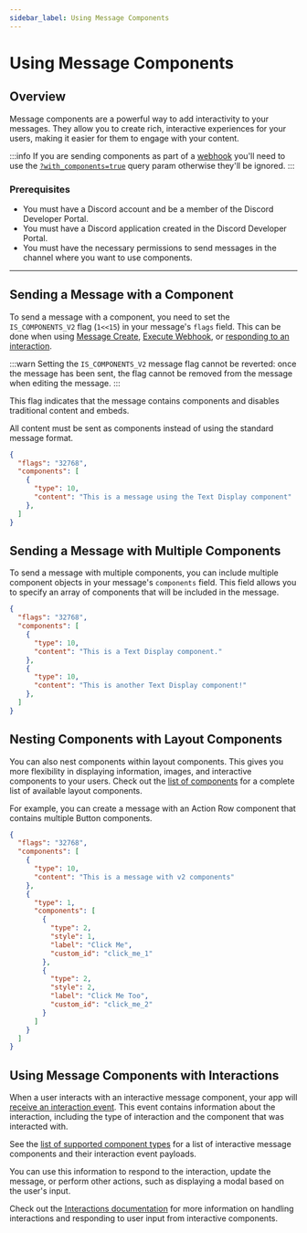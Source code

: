 ```yaml
---
sidebar_label: Using Message Components
---
```


# Using Message Components

## Overview 

Message components are a powerful way to add interactivity to your messages. They allow you to create rich, interactive experiences for your users, making it easier for them to engage with your content.

:::info
If you are sending components as part of a [webhook](/docs/resources/webhook) you'll need to use the [`?with_components=true`](/docs/resources/webhook#execute-webhook-query-string-params) query param otherwise they'll be ignored.
:::

### Prerequisites

- You must have a Discord account and be a member of the Discord Developer Portal.
- You must have a Discord application created in the Discord Developer Portal.
- You must have the necessary permissions to send messages in the channel where you want to use components.

---

## Sending a Message with a Component

To send a message with a component, you need to set the `IS_COMPONENTS_V2` flag (`1<<15`) in your message's `flags` field. This can be done when using [Message Create](/docs/resources/message#create-message), [Execute Webhook](/docs/resources/webhook#execute-webhook), or [responding to an interaction](/docs/interactions/receiving-and-responding#create-followup-message).

:::warn
Setting the `IS_COMPONENTS_V2` message flag cannot be reverted: once the message has been sent, the flag cannot be removed from the message when editing the message.
:::

This flag indicates that the message contains components and disables traditional content and embeds.

All content must be sent as components instead of using the standard message format.

```json
{
  "flags": "32768",
  "components": [
    {
      "type": 10,
      "content": "This is a message using the Text Display component"
    },
  ]
}
```

## Sending a Message with Multiple Components

To send a message with multiple components, you can include multiple component objects in your message's `components` field. This field allows you to specify an array of components that will be included in the message.

```json
{
  "flags": "32768",
  "components": [
    {
      "type": 10,
      "content": "This is a Text Display component."
    },
    {
      "type": 10,
      "content": "This is another Text Display component!"
    },
  ]
}
```

## Nesting Components with Layout Components

You can also nest components within layout components. This gives you more flexibility in displaying information, images, and interactive components to your users. Check out the [list of components](/docs/components/reference#component-object-component-types) for a complete list of available layout components.

For example, you can create a message with an Action Row component that contains multiple Button components.

```json
{
  "flags": "32768",
  "components": [
    {
      "type": 10,
      "content": "This is a message with v2 components"
    },
    {
      "type": 1,
      "components": [
        {
          "type": 2,
          "style": 1,
          "label": "Click Me",
          "custom_id": "click_me_1"
        },
        {
          "type": 2,
          "style": 2,
          "label": "Click Me Too",
          "custom_id": "click_me_2"
        }
      ]
    }
  ]
}
```

## Using Message Components with Interactions

When a user interacts with an interactive message component, your app will [receive an interaction event](/docs/interactions/overview). This event contains information about the interaction, including the type of interaction and the component that was interacted with.

See the [list of supported component types](/docs/components/reference#component-object-component-types) for a list of interactive message components and their interaction event payloads.

You can use this information to respond to the interaction, update the message, or perform other actions, such as displaying a modal based on the user's input.

Check out the [Interactions documentation](/docs/interactions/overview) for more information on handling interactions and responding to user input from interactive components.
